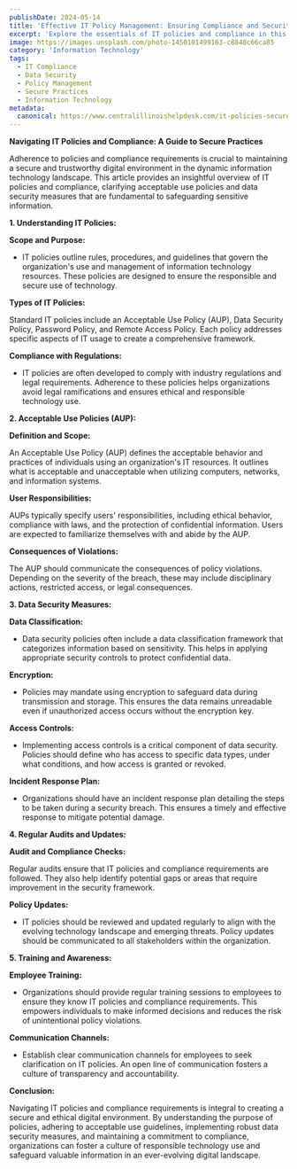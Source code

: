 ```yaml
---
publishDate: 2024-05-14
title: 'Effective IT Policy Management: Ensuring Compliance and Security'
excerpt: 'Explore the essentials of IT policies and compliance in this guide, detailing secure practices like Acceptable Use Policies and data security measures to safeguard sensitive information in the tech-driven business environment.'
image: https://images.unsplash.com/photo-1450101499163-c8848c66ca85
category: 'Information Technology'
tags:
  - IT Compliance
  - Data Security
  - Policy Management
  - Secure Practices
  - Information Technology
metadata:
  canonical: https://www.centralillinoishelpdesk.com/it-policies-secure-practices
---
```


**Navigating IT Policies and Compliance: A Guide to Secure Practices**

Adherence to policies and compliance requirements is crucial to maintaining a secure and trustworthy digital environment in the dynamic information technology landscape. This article provides an insightful overview of IT policies and compliance, clarifying acceptable use policies and data security measures that are fundamental to safeguarding sensitive information.

**1. Understanding IT Policies:**

**Scope and Purpose:**

- IT policies outline rules, procedures, and guidelines that govern the organization's use and management of information technology resources. These policies are designed to ensure the responsible and secure use of technology.

**Types of IT Policies:**

Standard IT policies include an Acceptable Use Policy (AUP), Data Security Policy, Password Policy, and Remote Access Policy. Each policy addresses specific aspects of IT usage to create a comprehensive framework.

**Compliance with Regulations:**

- IT policies are often developed to comply with industry regulations and legal requirements. Adherence to these policies helps organizations avoid legal ramifications and ensures ethical and responsible technology use.

**2. Acceptable Use Policies (AUP):**

**Definition and Scope:**

An Acceptable Use Policy (AUP) defines the acceptable behavior and practices of individuals using an organization's IT resources. It outlines what is acceptable and unacceptable when utilizing computers, networks, and information systems.

**User Responsibilities:**

AUPs typically specify users' responsibilities, including ethical behavior, compliance with laws, and the protection of confidential information. Users are expected to familiarize themselves with and abide by the AUP.

**Consequences of Violations:**

The AUP should communicate the consequences of policy violations. Depending on the severity of the breach, these may include disciplinary actions, restricted access, or legal consequences.

**3. Data Security Measures:**

**Data Classification:**

- Data security policies often include a data classification framework that categorizes information based on sensitivity. This helps in applying appropriate security controls to protect confidential data.

**Encryption:**

- Policies may mandate using encryption to safeguard data during transmission and storage. This ensures the data remains unreadable even if unauthorized access occurs without the encryption key.

**Access Controls:**

- Implementing access controls is a critical component of data security. Policies should define who has access to specific data types, under what conditions, and how access is granted or revoked.

**Incident Response Plan:**

- Organizations should have an incident response plan detailing the steps to be taken during a security breach. This ensures a timely and effective response to mitigate potential damage.

**4. Regular Audits and Updates:**

**Audit and Compliance Checks:**

Regular audits ensure that IT policies and compliance requirements are followed. They also help identify potential gaps or areas that require improvement in the security framework.

**Policy Updates:**

- IT policies should be reviewed and updated regularly to align with the evolving technology landscape and emerging threats. Policy updates should be communicated to all stakeholders within the organization.

**5. Training and Awareness:**

**Employee Training:**

- Organizations should provide regular training sessions to employees to ensure they know IT policies and compliance requirements. This empowers individuals to make informed decisions and reduces the risk of unintentional policy violations.

**Communication Channels:**

- Establish clear communication channels for employees to seek clarification on IT policies. An open line of communication fosters a culture of transparency and accountability.

**Conclusion:**

Navigating IT policies and compliance requirements is integral to creating a secure and ethical digital environment. By understanding the purpose of policies, adhering to acceptable use guidelines, implementing robust data security measures, and maintaining a commitment to compliance, organizations can foster a culture of responsible technology use and safeguard valuable information in an ever-evolving digital landscape.
